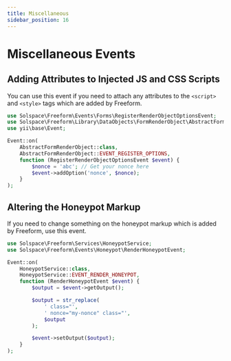 ```yaml
---
title: Miscellaneous
sidebar_position: 16
---
```


# Miscellaneous Events

## Adding Attributes to Injected JS and CSS Scripts

You can use this event if you need to attach any attributes to the `<script>` and `<style>` tags which are added by Freeform.

```php showLineNumbers
use Solspace\Freeform\Events\Forms\RegisterRenderObjectOptionsEvent;
use Solspace\Freeform\Library\DataObjects\FormRenderObject\AbstractFormRenderObject;
use yii\base\Event;

Event::on(
    AbstractFormRenderObject::class,
    AbstractFormRenderObject::EVENT_REGISTER_OPTIONS,
    function (RegisterRenderObjectOptionsEvent $event) {
        $nonce = 'abc'; // Get your nonce here
        $event->addOption('nonce', $nonce);
    }
);
```

## Altering the Honeypot Markup

If you need to change something on the honeypot markup which is added by Freeform, use this event.

```php showLineNumbers
use Solspace\Freeform\Services\HoneypotService;
use Solspace\Freeform\Events\Honeypot\RenderHoneypotEvent;

Event::on(
    HoneypotService::class,
    HoneypotService::EVENT_RENDER_HONEYPOT,
    function (RenderHoneypotEvent $event) {
        $output = $event->getOutput();

        $output = str_replace(
            ' class="',
            ' nonce="my-nonce" class="',
            $output
        );

        $event->setOutput($output);
    }
);
```
